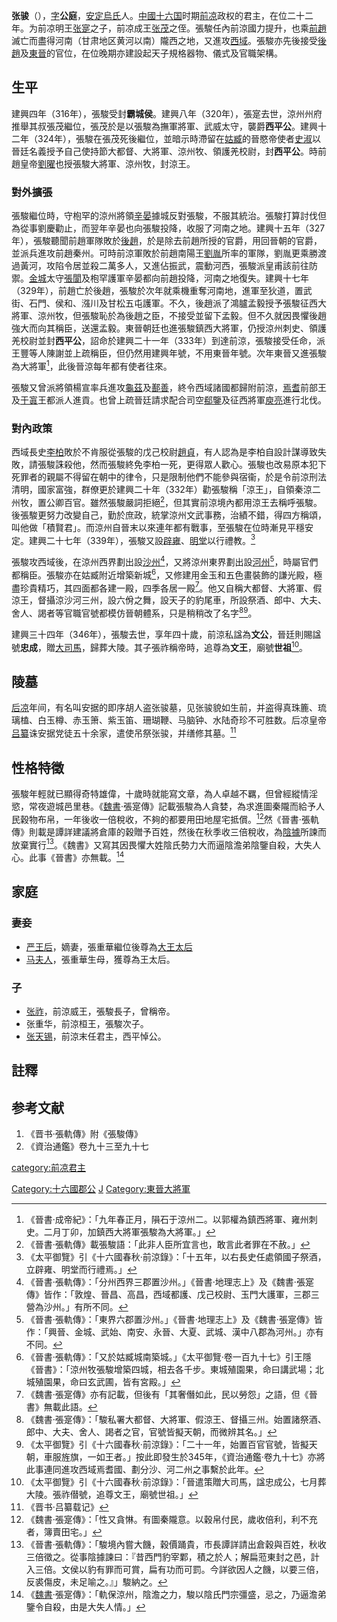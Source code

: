 {{Otheruses|张骏}}
{{Emperorcn box|图像=
|名称=张骏
|姓名=张骏
|庙号=世祖
|谥号=文王
|陵墓=大陵
|政权=[[前凉|前凉]]
|出生日期=307年
|逝世日期={{death year and age|346|307}}
|在位=324年-346年
|年号=
'''[[建兴_(西晋)|建兴]]（一作太元）'''：324年五月-346年四月
}}

'''张骏'''（{{bd|307年||346年}}），[[表字|字]]'''公庭'''，[[安定郡|安定]][[烏氏縣|烏氏]]人。[[中國|中國]][[十六国|十六国]]时期[[前凉|前凉]]政权的君主，在位二十二年。为前凉明王[[张寔|张寔]]之子，前凉成王[[张茂|张茂]]之侄。張駿任內前涼國力提升，也乘[[前趙|前趙]]滅亡而盡得河南（甘肃地区黄河以南）隴西之地，又進攻[[西域|西域]]。張駿亦先後接受[[後趙|後趙]]及[[東晉|東晉]]的官位，在位晚期亦建設起天子規格器物、儀式及官職架構。

== 生平 ==
建興四年（316年），張駿受封'''霸城侯'''。建興八年（320年），張寔去世，涼州州府推舉其叔張茂繼位，張茂於是以張駿為撫軍將軍、武威太守，襲爵'''西平公'''。建興十二年（324年），張駿在張茂死後繼位，並暗示時滯留在[[姑臧|姑臧]]的晉愍帝使者[[史淑|史淑]]以晉廷名義授予自己使持節大都督、大將軍、涼州牧、領護羌校尉，封'''西平公'''。時前趙皇帝[[劉曜|劉曜]]也授張駿大將軍、涼州牧，封涼王。

=== 對外擴張 ===
張駿繼位時，守枹罕的涼州將領[[辛晏|辛晏]]據城反對張駿，不服其統治。張駿打算討伐但為從事劉慶勸止，而翌年辛晏也向張駿投降，收服了河南之地。建興十五年（327年），張駿聽聞前趙軍隊敗於[[後趙|後趙]]，於是除去前趙所授的官爵，用回晉朝的官爵，並派兵進攻前趙秦州。可時前涼軍敗於前趙南陽王[[劉胤|劉胤]]所率的軍隊，劉胤更乘勝渡過黃河，攻陷令居並殺二萬多人，又進佔振武，震動河西，張駿派皇甫該前往防禦。[[金城郡|金城]]太守[[張閬|張閬]]及枹罕護軍辛晏都向前趙投降，河南之地復失。建興十七年（329年），前趙亡於後趙，張駿於次年就乘機重奪河南地，進軍至狄道，置武街、石門、侯和、漒川及甘松五屯護軍。不久，後趙派了鴻臚孟毅授予張駿征西大將軍、涼州牧，但張駿恥於為後趙之臣，不接受並留下孟毅。但不久就因畏懼後趙強大而向其稱臣，送還孟毅。東晉朝廷也進張駿鎮西大將軍，仍授涼州刺史、領護羌校尉並封'''西平公'''，詔命於建興二十一年（333年）到達前涼，張駿接受任命，派王豐等人陳謝並上疏稱臣，但仍然用建興年號，不用東晉年號。次年東晉又進張駿為大將軍<ref>《晉書·成帝紀》：「九年春正月，隕石于涼州二。以郭權為鎮西將軍、雍州刺史。二月丁卯，加鎮西大將軍張駿為大將軍。」</ref>，此後晉涼每年都有使者往來。

張駿又曾派將領楊宣率兵進攻[[龜茲|龜茲]]及[[鄯善|鄯善]]，終令西域諸國都歸附前涼，[[焉耆|焉耆]]前部王及[[于寘|于寘]]王都派人進貢。也曾上疏晉廷請求配合司空[[郗鑒|郗鑒]]及征西將軍[[庾亮|庾亮]]進行北伐。

=== 對內政策 ===
西域長史[[李柏_(前凉)|李柏]]敗於不肯服從張駿的戊己校尉[[趙貞_(前凉)|趙貞]]，有人認為是李柏自設計謀導致失敗，請張駿誅殺他，然而張駿終免李柏一死，更得眾人歡心。張駿也改易原本犯下死罪者的親屬不得留在朝中的律令，只是限制他們不能參與宿衞，於是令前涼刑法清明，國家富強，群僚更於建興二十年（332年）勸張駿稱「涼王」，自領秦涼二州牧，置公卿百官。雖然張駿嚴詞拒絕<ref>《晉書·張軌傳》載張駿語：「此非人臣所宜言也，敢言此者罪在不赦。」</ref>，但其實前涼境內都用涼王去稱呼張駿。後張駿更努力改變自己，勤於庶政，統掌涼州文武事務，治績不錯，得四方稱頌，叫他做「積賢君」。而涼州自晉末以來連年都有戰事，至張駿在位時漸見平穩安定。建興二十七年（339年），張駿又設[[辟雍|辟雍]]、[[明堂|明堂]]以行禮教。<ref>《太平御覽》引《十六國春秋·前涼錄》：「十五年，以右長史任處領國子祭酒，立辟雍、明堂而行禮焉。」</ref>

張駿攻西域後，在涼州西界劃出設[[沙州|沙州]]<ref>《晉書·張軌傳》：「分州西界三郡置沙州。」《晉書·地理志上》及《魏書·張寔傳》皆作：「敦煌、晉昌、高昌，西域都護、戊己校尉、玉門大護軍，三郡三營為沙州。」有所不同。</ref>，又將涼州東界劃出設[[河州|河州]]<ref>《晉書·張軌傳》：「東界六郡置沙州。」《晉書·地理志上》及《魏書·張寔傳》皆作：「興晉、金城、武始、南安、永晉、大夏、武城、漢中八郡為河州。」亦有不同。</ref>，時屬官們都稱臣。張駿亦在姑臧附近增築新城<ref>《晉書·張軌傳》：「又於姑臧城南築城。」《太平御覽·卷一百九十七》引王隱《晉書》：「涼州牧張駿增築四城，相去各千步。東城殖園果，命曰講武場；北城殖園果，命曰玄武圃，皆有宮殿。」</ref>，又修建用金玉和五色畫裝飾的謙光殿，極盡珍貴精巧，其四面都各建一殿，四季各居一殿<ref>《魏書·張寔傳》亦有記載，但後有「其奢僭如此，民以勞怨」之語，但《晉書》無載此語。</ref>。他又自稱大都督、大將軍、假涼王，督攝涼沙河三州，設六佾之舞，設天子的豹尾車，所設祭酒、郎中、大夫、舍人、謁者等官職官號都模仿晉朝體系，只是稍稍改了名字<ref>《魏書·張寔傳》：「駿私署大都督、大將軍、假涼王、督攝三州。始置諸祭酒、郎中、大夫、舍人、謁者之官，官號皆擬天朝，而微辨其名。」</ref><ref>《太平御覽》引《十六國春秋·前涼錄》：「二十一年，始置百官官號，皆擬天朝，車服旌旗，一如王者。」按此即發生於345年，《資治通鑑·卷九十七》亦將此事連同進攻西域焉耆國、劃分沙、河二州之事繫於此年。</ref>。

建興三十四年（346年），張駿去世，享年四十歲，前涼私諡為'''文公'''，晉廷則賜諡號'''忠成'''，贈[[大司馬|大司馬]]，歸葬大陵。其子張祚稱帝時，追尊為'''文王'''，廟號'''世祖'''<ref>《太平御覽》引《十六國春秋·前涼錄》：「晉遣策贈大司馬，諡忠成公，七月葬大陵。張祚僣號，追尊文王，廟號世祖。」</ref>。

== 陵墓 ==
[[后凉|后凉]]年间，有名叫安据的即序胡人盗张骏墓，见张骏貌如生前，并盗得真珠簏、琉璃榼、白玉樽、赤玉箫、紫玉笛、珊瑚鞭、马脑钟、水陆奇珍不可胜数。后凉皇帝[[吕纂|吕纂]]诛安据党徒五十余家，遣使吊祭张骏，并缮修其墓。<ref>《晋书·吕纂载记》</ref>

== 性格特徵 ==
張駿年輕就已顯得奇特雄偉，十歲時就能寫文章，為人卓越不羈，但曾經縱情淫慾，常夜遊城邑里巷。《[[魏書|魏書]]·張寔傳》記載張駿為人貪婪，為求進圖秦隴而給予人民穀物布帛，一年後收一倍稅收，不夠的都要用田地屋宅抵償。<ref>《魏書·張寔傳》：「性又貪惏。有圖秦隴意。以穀帛付民，歲收倍利，利不充者，簿賣田宅。」</ref>然《晉書·張軌傳》則載是譚詳建議將倉庫的穀贈予百姓，然後在秋季收三倍稅收，為[[陰據|陰據]]所諫而放棄實行<ref>《晉書·張軌傳》：「駿境內嘗大饑，穀價踊貴，市長譚詳請出倉穀與百姓，秋收三倍徵之。從事陰據諫曰：『昔西門豹宰鄴，積之於人；解扁蒞東封之邑，計入三倍。文侯以豹有罪而可賞，扁有功而可罰。今詳欲因人之饑，以要三倍，反裘傷皮，未足喻之。』」駿納之。</ref>。《魏書》又寫其因畏懼大姓陰氏勢力大而逼陰澹弟陰鑒自殺，大失人心。此事《晉書》亦無載。<ref>《[[魏書|魏書]]·張寔傳》：「軌保涼州，陰澹之力，駿以陰氏門宗彊盛，忌之，乃逼澹弟鑒令自殺，由是大失人情。」</ref>

== 家庭 ==
=== 妻妾 ===
*[[严王后|严王后]]，嫡妻，張重華繼位後尊為[[大王太后|大王太后]]
*[[馬太后_(前涼)|马夫人]]，張重華生母，獲尊為王太后。
=== 子 ===
*[[张祚|张祚]]，前涼威王，張駿長子，曾稱帝。
*张重华，前涼桓王，張駿次子。
*[[张天锡|张天锡]]，前涼末任君主，西平悼公。

== 註釋 ==
{{reflist}}

==参考文献==
#《晋书·張軌傳》附《張駿傳》
#《資治通鑑》卷九十三至九十七

{{中国皇帝|叔前凉成王[[张茂|张茂]]|二子前凉桓王[[张重华|张重华]]|[[东晋十六国君主列表#前凉|前涼君主]]|324年-346年}}
{{五胡十六國君主}}

[[category:前凉君主|category:前凉君主]]
[[Category:十六國郡公|Category:十六國郡公]]
[[Category:張姓|J]]
[[Category:東晉大將軍|Category:東晉大將軍]]